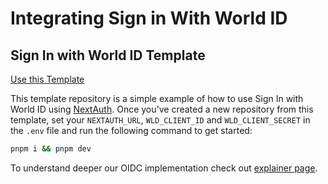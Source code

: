 # Integrating Sign in With World ID

<span className="align-center mt-10 flex items-center justify-start gap-4">
	<h2 className="my-0">Sign In with World ID Template</h2>
	<a
		className="w-1/6 rounded-lg border-gray-A1 bg-gray-200 px-2 py-1 text-gray-900 no-underline hover:no-underline"
		href="https://github.com/new?template_name=world-id-nextauth-template&template_owner=worldcoin"
		target="_blank"
	>
		<p className="m-0 p-0 text-sm hover:no-underline">Use this Template</p>
	</a>
</span>

This template repository is a simple example of how to use Sign In with World ID using [NextAuth](https://next-auth.js.org/). Once you've created a new repository from this template, set your `NEXTAUTH_URL`, `WLD_CLIENT_ID` and `WLD_CLIENT_SECRET` in the `.env` file and run the following command to get started:

```bash {{ title: "Usage" }}
pnpm i && pnpm dev
```

To understand deeper our OIDC implementation check out [explainer page](/world-id/sign-in/oidc).
